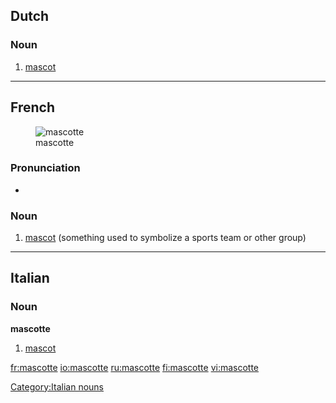 ==Dutch==

===Noun===
{{nl-noun|g1=f|g2=m|mascottes|dim1=mascotje|dim2=mascottetje}}

# [[mascot]]

----

==French==
{{wikipedia|lang=fr}}
[[Image:Tux bg.png|thumb|mascotte]]

===Pronunciation===
* {{IPA|/mas.kɔt|fr/|lang=fr}}

===Noun===
{{infl|fr|noun|g=f}}

# [[mascot]] (something used to symbolize a sports team or other group)

{{tbot entry|French|mascot|2010|April|fr}}

----

==Italian==

===Noun===
'''mascotte''' {{f}} {{inv}}

# [[mascot]]

[[Category:Italian nouns]]

[[fr:mascotte]]
[[io:mascotte]]
[[ru:mascotte]]
[[fi:mascotte]]
[[vi:mascotte]]